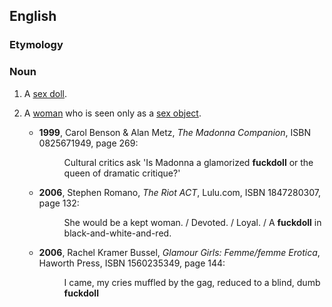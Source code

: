 ==English==

===Etymology===
{{compound|en|fuck|doll}}

===Noun===
{{en-noun}}

# {{lb|en|slang|vulgar}} A [[sex doll]].
# {{lb|en|slang|vulgar|derogatory}} A [[woman]] who is seen only as a [[sex object]].
#* '''1999''', Carol Benson & Alan Metz, ''The Madonna Companion'', ISBN 0825671949, page 269:
#*: Cultural critics ask 'Is Madonna a glamorized '''fuckdoll''' or the queen of dramatic critique?'
#* '''2006''', Stephen Romano, ''The Riot ACT'', Lulu.com, ISBN 1847280307, page 132:
#*: She would be a kept woman. / Devoted. / Loyal. / A '''fuckdoll''' in black-and-white-and-red.
#* '''2006''', Rachel Kramer Bussel, ''Glamour Girls: Femme/femme Erotica'', Haworth Press, ISBN 1560235349, page 144:
#*: I came, my cries muffled by the gag, reduced to a blind, dumb '''fuckdoll'''